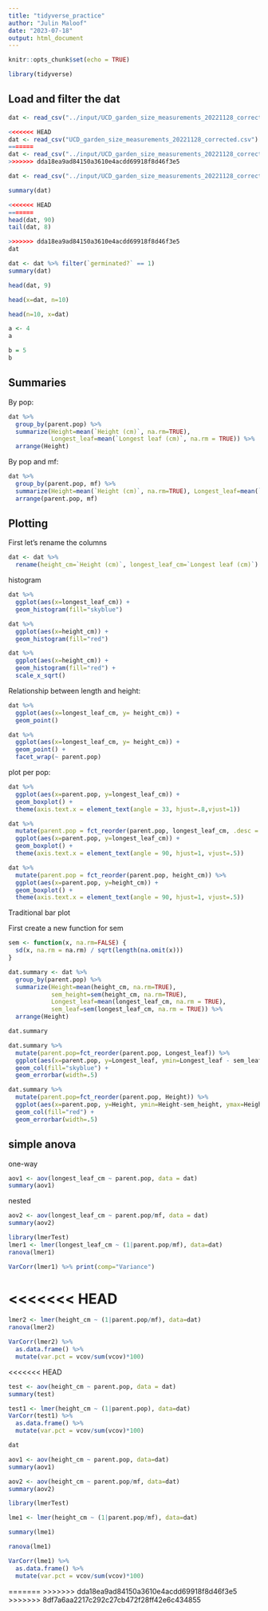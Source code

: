```yaml
---
title: "tidyverse_practice"
author: "Julin Maloof"
date: "2023-07-18"
output: html_document
---
```


```r
knitr::opts_chunk$set(echo = TRUE)
```


```r
library(tidyverse)
```

## Load and filter the dat

```r
dat <- read_csv("../input/UCD_garden_size_measurements_20221128_corrected.csv")

<<<<<<< HEAD
dat <- read_csv("UCD_garden_size_measurements_20221128_corrected.csv")
=======
dat <- read_csv("../input/UCD_garden_size_measurements_20221128_corrected2.csv")
>>>>>>> dda18ea9ad84150a3610e4acdd69918f8d46f3e5

```

```r
dat <- read_csv("../input/UCD_garden_size_measurements_20221128_corrected2.csv")
```

```r
summary(dat)
```

```r
<<<<<<< HEAD
=======
head(dat, 90)
tail(dat, 8)
```

```r
>>>>>>> dda18ea9ad84150a3610e4acdd69918f8d46f3e5
dat
```


```r
dat <- dat %>% filter(`germinated?` == 1)
summary(dat)
```

```r
head(dat, 9)

head(x=dat, n=10)

head(n=10, x=dat)

a <- 4
a

b = 5
b
```


## Summaries

By pop:

```r
dat %>% 
  group_by(parent.pop) %>%
  summarize(Height=mean(`Height (cm)`, na.rm=TRUE),
            Longest_leaf=mean(`Longest leaf (cm)`, na.rm = TRUE)) %>%
  arrange(Height)
```

By pop and mf:

```r
dat %>% 
  group_by(parent.pop, mf) %>%
  summarize(Height=mean(`Height (cm)`, na.rm=TRUE), Longest_leaf=mean(`Longest leaf (cm)`, na.rm = TRUE)) %>%
  arrange(parent.pop, mf)
```

## Plotting

First let's rename the columns

```r
dat <- dat %>%
  rename(height_cm=`Height (cm)`, longest_leaf_cm=`Longest leaf (cm)`)
```

histogram

```r
dat %>%
  ggplot(aes(x=longest_leaf_cm)) +
  geom_histogram(fill="skyblue")
```

```r
dat %>%
  ggplot(aes(x=height_cm)) +
  geom_histogram(fill="red") 
```

```r
dat %>%
  ggplot(aes(x=height_cm)) +
  geom_histogram(fill="red") +
  scale_x_sqrt()
```

Relationship between length and height:

```r
dat %>%
  ggplot(aes(x=longest_leaf_cm, y= height_cm)) +
  geom_point()
```

```r
dat %>%
  ggplot(aes(x=longest_leaf_cm, y= height_cm)) +
  geom_point() +
  facet_wrap(~ parent.pop)
```

plot per pop:

```r
dat %>%
  ggplot(aes(x=parent.pop, y=longest_leaf_cm)) +
  geom_boxplot() +
  theme(axis.text.x = element_text(angle = 33, hjust=.8,vjust=1))

```




```r
dat %>%
  mutate(parent.pop = fct_reorder(parent.pop, longest_leaf_cm, .desc = TRUE)) %>%
  ggplot(aes(x=parent.pop, y=longest_leaf_cm)) +
  geom_boxplot() +
  theme(axis.text.x = element_text(angle = 90, hjust=1, vjust=.5))
```

```r
dat %>%
  mutate(parent.pop = fct_reorder(parent.pop, height_cm)) %>%
  ggplot(aes(x=parent.pop, y=height_cm)) +
  geom_boxplot() +
  theme(axis.text.x = element_text(angle = 90, hjust=1, vjust=.5))
```

Traditional bar plot

First create a new function for sem

```r
sem <- function(x, na.rm=FALSE) {
  sd(x, na.rm = na.rm) / sqrt(length(na.omit(x)))
}
```

```r
dat.summary <- dat %>% 
  group_by(parent.pop) %>%
  summarize(Height=mean(height_cm, na.rm=TRUE), 
            sem_height=sem(height_cm, na.rm=TRUE),
            Longest_leaf=mean(longest_leaf_cm, na.rm = TRUE),
            sem_leaf=sem(longest_leaf_cm, na.rm = TRUE)) %>%
  arrange(Height)

dat.summary
```

```r
dat.summary %>%
  mutate(parent.pop=fct_reorder(parent.pop, Longest_leaf)) %>%
  ggplot(aes(x=parent.pop, y=Longest_leaf, ymin=Longest_leaf - sem_leaf, ymax= Longest_leaf + sem_leaf)) +
  geom_col(fill="skyblue") +
  geom_errorbar(width=.5)
```

```r
dat.summary %>%
  mutate(parent.pop=fct_reorder(parent.pop, Height)) %>%
  ggplot(aes(x=parent.pop, y=Height, ymin=Height-sem_height, ymax=Height+sem_height)) +
  geom_col(fill="red") +
  geom_errorbar(width=.5)
```

## simple anova

one-way

```r
aov1 <- aov(longest_leaf_cm ~ parent.pop, data = dat)
summary(aov1)
```

nested

```r
aov2 <- aov(longest_leaf_cm ~ parent.pop/mf, data = dat)
summary(aov2)
```

```r
library(lmerTest)
lmer1 <- lmer(longest_leaf_cm ~ (1|parent.pop/mf), data=dat)
ranova(lmer1)
```

```r
VarCorr(lmer1) %>% print(comp="Variance")
```
<<<<<<< HEAD
=======

```r
lmer2 <- lmer(height_cm ~ (1|parent.pop/mf), data=dat)
ranova(lmer2)
```


```r
VarCorr(lmer2) %>%
  as.data.frame() %>%
  mutate(var.pct = vcov/sum(vcov)*100)
```

<<<<<<< HEAD
```r
test <- aov(height_cm ~ parent.pop, data = dat)
summary(test)
```

```r
test1 <- lmer(height_cm ~ (1|parent.pop), data=dat)
VarCorr(test1) %>%
  as.data.frame() %>%
  mutate(var.pct = vcov/sum(vcov)*100)
```


```r
dat
```

```r
aov1 <- aov(height_cm ~ parent.pop, data=dat)
summary(aov1)
```

```r
aov2 <- aov(height_cm ~ parent.pop/mf, data=dat)
summary(aov2)
```


```r
library(lmerTest)
```

```r
lme1 <- lmer(height_cm ~ (1|parent.pop/mf), data=dat)
```

```r
summary(lme1)
```

```r
ranova(lme1)
```


```r
VarCorr(lme1) %>%
  as.data.frame() %>%
  mutate(var.pct = vcov/sum(vcov)*100)
```









































=======
>>>>>>> dda18ea9ad84150a3610e4acdd69918f8d46f3e5
>>>>>>> 8df7a6aa2217c292c27cb472f28ff42e6c434855
